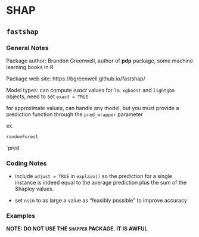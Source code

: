 # SHAP

## `fastshap`

### General Notes

Package author: Brandon Greenwell, author of **pdp** package, some machine learning books in R

Package web site: https://bgreenwell.github.io/fastshap/

Model types: can compute *exact* values for `lm`, `xgboost` and `lightgbm` objects, need to set `exact = TRUE`

for approximate values, can handle any model, but you must provide a prediction function through the `pred_wrapper` parameter

ex.

`randomForest`

`pred


### Coding Notes

* include `adjust = TRUE` in `explain()` so the prediction for a single instance is indeed equal to the average prediction plus the sum of the Shapley values.

* set `nsim` to as large a value as "feasibly possible" to improve accuracy

### Examples


**NOTE: DO NOT USE THE `SHAPPER` PACKAGE. IT IS AWFUL**
